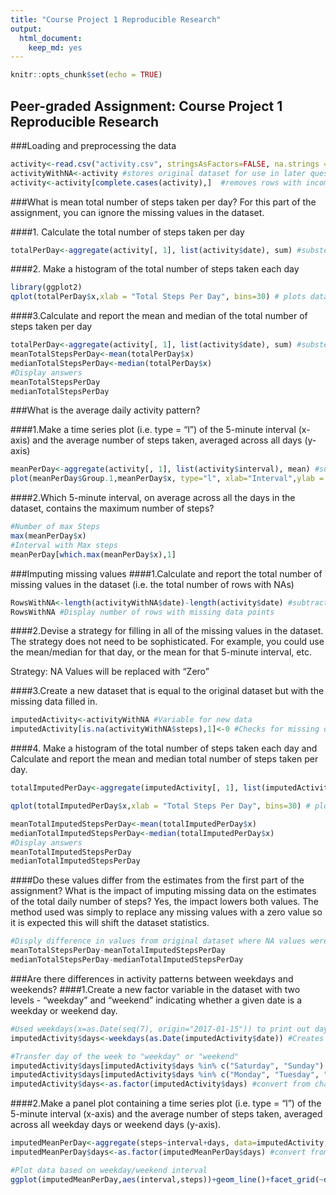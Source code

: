 ---
title: "Course Project 1 Reproducible Research"
output: 
  html_document: 
    keep_md: yes
---

```{r setup, include=FALSE}
knitr::opts_chunk$set(echo = TRUE)
```

## Peer-graded Assignment: Course Project 1 Reproducible Research

###Loading and preprocessing the data

```{r Load Data}

activity<-read.csv("activity.csv", stringsAsFactors=FALSE, na.strings = "NA") #Read in Dataset (Make sure to set working Directory)
activityWithNA<-activity #stores original dataset for use in later question
activity<-activity[complete.cases(activity),]  #removes rows with incomplete data 

```


###What is mean total number of steps taken per day? For this part of the assignment, you can ignore the missing values in the dataset.

####1. Calculate the total number of steps taken per day

```{r Total Steps Per Day}
totalPerDay<-aggregate(activity[, 1], list(activity$date), sum) #substes data based on dates and sums data per day
```

####2. Make a histogram of the total number of steps taken each day

```{r Histogram of Total Steps Per Day}
library(ggplot2) 
qplot(totalPerDay$x,xlab = "Total Steps Per Day", bins=30) # plots data
```

####3.Calculate and report the mean and median of the total number of steps taken per day

```{r Mean and Median Steps Per Day}
totalPerDay<-aggregate(activity[, 1], list(activity$date), sum) #substes data based on dates
meanTotalStepsPerDay<-mean(totalPerDay$x) 
medianTotalStepsPerDay<-median(totalPerDay$x) 
#Display answers
meanTotalStepsPerDay
medianTotalStepsPerDay
```

###What is the average daily activity pattern?

####1.Make a time series plot (i.e. type = "l") of the 5-minute interval (x-axis) and the average number of steps taken, averaged across all days (y-axis)
```{r Mean Steps Per Day}
meanPerDay<-aggregate(activity[, 1], list(activity$interval), mean) #substes data based on Interval
plot(meanPerDay$Group.1,meanPerDay$x, type="l", xlab="Interval",ylab = "Mean Steps Per Day")
```

####2.Which 5-minute interval, on average across all the days in the dataset, contains the maximum number of steps?
```{r Max Steps Per Day}
#Number of max Steps
max(meanPerDay$x)
#Interval with Max steps
meanPerDay[which.max(meanPerDay$x),1]
```

###Imputing missing values
####1.Calculate and report the total number of missing values in the dataset (i.e. the total number of rows with NAs)
```{r Count of missing rows}
RowsWithNA<-length(activityWithNA$date)-length(activity$date) #subtracts dataset where NA rows were removed from original dataset 
RowsWithNA #Display number of rows with missing data points
```

####2.Devise a strategy for filling in all of the missing values in the dataset. The strategy does not need to be sophisticated. For example, you could use the mean/median for that day, or the mean for that 5-minute interval, etc.

Strategy: NA Values will be replaced with "Zero"

####3.Create a new dataset that is equal to the original dataset but with the missing data filled in.
```{r Imputed Values}
imputedActivity<-activityWithNA #Variable for new data
imputedActivity[is.na(activityWithNA$steps),1]<-0 #Checks for missing data and assigns zero in the "Steps" Column
```

####4. Make a histogram of the total number of steps taken each day and Calculate and report the mean and median total number of steps taken per day. 

```{r Plot of imputed Values}
totalImputedPerDay<-aggregate(imputedActivity[, 1], list(imputedActivity$date), sum) #substes data based on dates and sums data per day

qplot(totalImputedPerDay$x,xlab = "Total Steps Per Day", bins=30) # plots data

meanTotalImputedStepsPerDay<-mean(totalImputedPerDay$x) 
medianTotalImputedStepsPerDay<-median(totalImputedPerDay$x) 
#Display answers
meanTotalImputedStepsPerDay
medianTotalImputedStepsPerDay
```

####Do these values differ from the estimates from the first part of the assignment? What is the impact of imputing missing data on the estimates of the total daily number of steps?
Yes, the impact lowers both values. The method used was simply to replace any missing values with a zero value so it is expected this will shift the dataset statistics.

```{r Difference in Imputed Dataset}
#Disply difference in values from original dataset where NA values were ignored:
meanTotalStepsPerDay-meanTotalImputedStepsPerDay
medianTotalStepsPerDay-medianTotalImputedStepsPerDay
```

###Are there differences in activity patterns between weekdays and weekends?
####1.Create a new factor variable in the dataset with two levels - "weekday" and "weekend" indicating whether a given date is a weekday or weekend day.
```{r Factor for weekdays and Weekends}
#Used weekdays(x=as.Date(seq(7), origin="2017-01-15")) to print out days of week
imputedActivity$days<-weekdays(as.Date(imputedActivity$date)) #Creates a new column and fills it with the day of the week based on the date

#Transfer day of the week to "weekday" or "weekend"
imputedActivity$days[imputedActivity$days %in% c("Saturday", "Sunday") ] <- "weekend" 
imputedActivity$days[imputedActivity$days %in% c("Monday", "Tuesday", "Wednesday", "Thursday", "Friday" ) ] <- "weekday"
imputedActivity$days<-as.factor(imputedActivity$days) #convert from char to factor

```
####2.Make a panel plot containing a time series plot (i.e. type = "l") of the 5-minute interval (x-axis) and the average number of steps taken, averaged across all weekday days or weekend days (y-axis).
```{r weekend plot}

imputedMeanPerDay<-aggregate(steps~interval+days, data=imputedActivity, mean) #Finds mean and groups based on interval
imputedMeanPerDay$days<-as.factor(imputedMeanPerDay$days) #convert from char to factor

#Plot data based on weekday/weekend interval
ggplot(imputedMeanPerDay,aes(interval,steps))+geom_line()+facet_grid(~days)# weekdays(as.Date(imputedActivity$date))
```